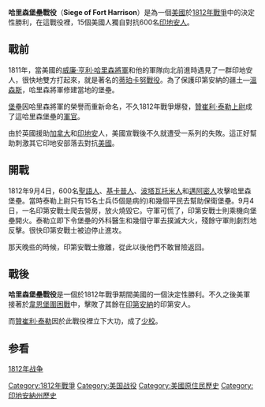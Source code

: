 '''哈里森堡壘戰役'''（'''Siege of Fort Harrison'''）是為一個[[美國|美國]]於[[1812年戰爭|1812年戰爭]]中的決定性勝利，在這戰役裡，15個美國人獨自對抗600名[[印地安人|印地安人]]。
== 戰前 ==
1811年，當美國的[[威廉·亨利·哈里森|威廉·亨利·哈里森]][[將軍|將軍]]和他的軍隊向北前進時遇見了一群印地安人，很快地雙方打起來，就是著名的[[蒂珀卡努戰役|蒂珀卡努戰役]]。為了保護印第安納的疆土—[[溫森斯|溫森斯]]，哈里森將軍修建當地的堡壘。

[[堡壘|堡壘]]因哈里森將軍的榮譽而重新命名，不久1812年戰爭爆發，[[贊崔利·泰勒|贊崔利·泰勒]][[上尉|上尉]]成了這哈里森堡壘的[[軍官|軍官]]。

由於英國援助[[加拿大|加拿大]]和[[印地安|印地安]]人，美國宣戰後不久就遭受一系列的失敗。這正好幫助刺激其它印地安部落去對抗[[美國|美國]]。

== 開戰 ==
1812年9月4日，600名[[聖語人|聖語人]]、[[基卡普人|基卡普人]]、[[波塔瓦托米人|波塔瓦托米人]]和[[邁阿密人|邁阿密人]]攻擊哈里森堡壘。當時泰勒上尉只有15名士兵(5個是病的)和幾個平民去幫助保衛堡壘。9月4日，一名印第安戰士爬去營房，放火燒毀它。守軍可慌了，印第安戰士則乘機向堡壘開火。泰勒立即下令堡壘的外科醫生和幾個守軍去撲滅大火，殘餘守軍則劇烈地反擊。很快印第安戰士被迫停止進攻。

那天晚些的時候，印第安戰士撤離，從此以後他們不敢冒險返回。

== 戰後 ==
'''哈里森堡壘戰役'''是一個於1812年戰爭期間美國的一個決定性勝利。不久之後美軍接著於[[韋恩堡圍困戰|韋恩堡圍困戰]]中，擊敗了其餘在[[印第安納|印第安納]]的印第安人。

而[[贊崔利·泰勒|贊崔利·泰勒]]因於此戰役裡立下大功，成了[[少校|少校]]。

== 参看 ==
[[1812年战争|1812年战争]]

{{DEFAULTSORT:Harrison}}
[[Category:1812年戰爭|Category:1812年戰爭]]
[[Category:美国战役|Category:美国战役]]
[[Category:美國原住民歷史|Category:美國原住民歷史]]
[[Category:印地安納州歷史|Category:印地安納州歷史]]